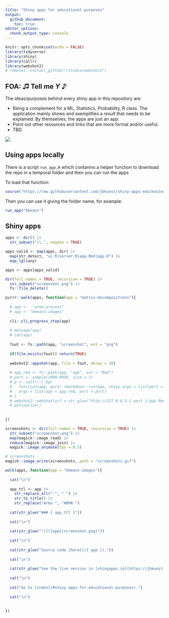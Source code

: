 ```yaml
---
title: "Shiny apps for educational purposes"
output:
  github_document:
    toc: true
editor_options: 
  chunk_output_type: console
---
```


```r
knitr::opts_chunk$set(echo = FALSE)
library(tidyverse)
library(shiny)
library(callr)
library(webshot2)
# remotes::install_github("rstudio/webshot2")
```

## FOA: ♫ Tell me _Y_ ♪

The ideas/purposes behind every shiny app in this repository are:

- Being a complement for a ML, Statistics, Probability, R class. 
The application mainly shows and exemplifies a _result_ that needs to be explained.
By themselves, the apps are just an app.
- Point out other resources and links that are more formal and/or useful.
- TBD.

![](screenshots.gif)


## Using apps locally

There is a script `run_app.R` which contanins a helper function to download the repo in a temporal folder and then you can run the apps

To load that function:

```r
source("https://raw.githubusercontent.com/jbkunst/shiny-apps-edu/master/run_app.R")
```

Then you can use it giving the folder name, for example:

```r
run_app("kmeans")
```


## Shiny apps

```r
apps <- dir() |> 
  str_subset("\\.", negate = TRUE)

apps_valid <- map(apps, dir) |> 
  map(str_detect, "ui.R|server.R|app.Rmd|app.R") |> 
  map_lgl(any)

apps <- apps[apps_valid]

dir(full.names = TRUE, recursive = TRUE) |>
  str_subset("screenshot.png") |>
  fs::file_delete()

purrr::walk(apps, function(app = "matrix-decompositions"){
  
  # app <-  "arma-process"
  # app <- "kmeans-images"
  
  cli::cli_progress_step(app)
  
  # message(app)
  # cat(app)
  
  fout <- fs::path(app, "screenshot", ext = "png")
  
  if(file.exists(fout)) return(TRUE)
  
  webshot2::appshot(app, file = fout, delay = 10)
  
  # app_rmd <- fs::path(app, "app", ext = "Rmd")
  # port <- sample(1000:9999, size = 1)
  # p <- callr::r_bg(
  #   function(app, port) rmarkdown::run(app, shiny_args = list(port = port)), 
  #   args = list(app = app_rmd, port = port)
  # )
  # webshot2::webshot(url = str_glue("http://127.0.0.1:{ port }/app.Rmd"), file = fout, delay = 15)
  # p$finalize()
  
  
})
```

```r
screenshots <- dir(full.names = TRUE, recursive = TRUE) |>
  str_subset("screenshot.png") |> 
  map(magick::image_read) |> 
  reduce(magick::image_join) |> 
  magick::image_animate(fps = 0.5)

# screenshots
magick::image_write(screenshots, path = "screenshots.gif")
```


```r
walk(apps, function(app = "kmeans-images"){
  
  cat("\n")
  
  app_ttl <- app |> 
    str_replace_all("-", " ") |> 
    str_to_title() |> 
    str_replace("Arma ", "ARMA ")
  
  cat(str_glue("### { app_ttl }"))
  
  cat("\n")
  
  cat(str_glue("![]({app}/screenshot.png)"))
  
  cat("\n")
  
  cat(str_glue("Source code [here](/{ app })."))
  
  cat("\n")
  
  cat(str_glue("See the live version in [shinyapps.io](https://jbkunst.shinyapps.io/{ app })."))
  
  cat("\n")
  
  cat("Go to [index](#shiny-apps-for-educational-purposes).")
  
  cat("\n")
  
  
})
```

